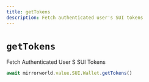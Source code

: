 ```yaml
---
title: getTokens
description: Fetch authenticated user's SUI tokens
---
```


# `getTokens`

Fetch Authenticated User S SUI Tokens

```js
await mirrorworld.value.SUI.Wallet.getTokens()
```
